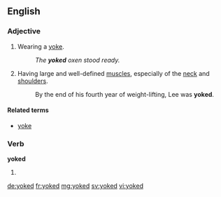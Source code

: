 ==English==

===Adjective===
{{en-adj|-}}

# Wearing a [[yoke]].
#: ''The '''yoked''' oxen stood ready.''
# {{bodybuilding}} Having large and well-defined [[muscle]]s, especially of the [[neck]] and [[shoulder]]s.
#: By the end of his fourth year of weight-lifting, Lee was '''yoked'''.

====Related terms====
* [[yoke]]

===Verb===
'''yoked'''

# {{past of|yoke}}

[[de:yoked]]
[[fr:yoked]]
[[mg:yoked]]
[[sv:yoked]]
[[vi:yoked]]